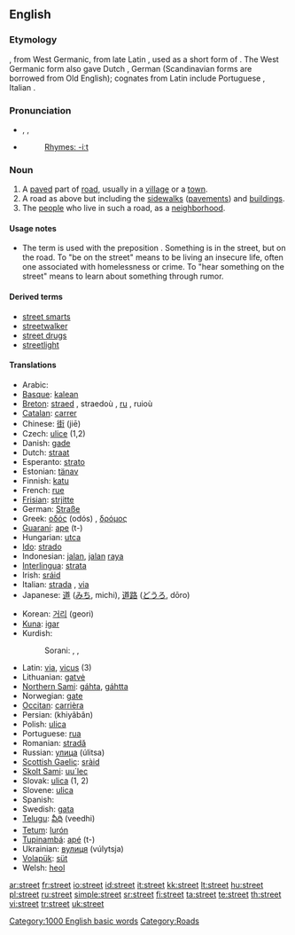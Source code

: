 {{wikipedia}}
==English==

{{rank|produce|drawn|field|828|street|attempt|soft|officers}}

===Etymology===
{{OE.}} {{term|stræt||paved road, Roman road}}, from West Germanic, from late Latin {{term|strata|lang=la}}, used as a short form of {{term||[[via]] [[strata]]|paved road}}.  The West Germanic form also gave Dutch {{term|straat}}, German {{term|Straße}} (Scandinavian forms are borrowed from Old English); cognates from Latin include Portuguese {{term|estrada}}, Italian {{term|strada}}.

===Pronunciation===
* {{AHD|strēt}}, {{IPA|/striːt/}}, {{SAMPA|/stri:t/}}
* {{audio|en-us-street.ogg|Audio (US)}}
*: [[Rhymes:English:-iːt|Rhymes: -iːt]]

===Noun===
{{en-noun}}

# A [[paved]] part of [[road]], usually in a [[village]] or a [[town]].
# A road as above but including the [[sidewalk]]s ([[pavement]]s) and [[building]]s.
# The [[people]] who live in such a road, as a [[neighborhood]].

====Usage notes====
* {{sense|paved part of road}} {{qualifier|Regional}} The term {{term|street}} is used with the preposition {{term|in}}.  Something is in the street, but on the road.  To "be on the street" means to be living an insecure life, often one associated with homelessness or crime. To "hear something on the street" means to learn about something through rumor. <!--This should be expanded a bit.-->

====Derived terms====
* [[street smarts]]
* [[streetwalker]]
* [[street drugs]]
* [[streetlight]]

====Translations====
{{trans-top|A paved part of road, usually in a village or a town}}
* Arabic: {{ARchar|[[شارع]]}} {{unicode|(šá:reʕ)}}
* [[Basque]]: [[kalean]]
* [[Breton]]: [[straed]] {{f}}, straedoù {{p}}, [[ru]] {{f}}, ruioù {{p}}
* [[Catalan]]: [[carrer]] {{f}}
* Chinese: [[街]] (jiē)
* Czech: [[ulice]] {{f}} (1,2)
* Danish: [[gade]] {{n}}
* Dutch: [[straat]]
* Esperanto: [[strato]]
* Estonian: [[tänav]]
* Finnish: [[katu]]
* French: [[rue]] {{f}}
* [[Frisian]]: [[strjitte]]
* German: [[Straße]] {{f}}
* Greek: [[οδός]] (odós) {{f}}, [[δρόμος]] {{m}}
* [[Guaraní]]: [[ape]] (t-)
* Hungarian: [[utca]]
* [[Ido]]: [[strado]]
* Indonesian: [[jalan]], [[jalan]] [[raya]]
* [[Interlingua]]: [[strata]]
* Irish: [[sráid]] {{f}}
* Italian: [[strada]] {{f}}, [[via#Italian|via]] {{f}}
* Japanese: [[道]] ([[みち]], michi), [[道路]] ([[どうろ]], dōro)
{{trans-mid}}
* Korean: [[거리]] (geori)
* [[Kuna]]: [[igar]]
* Kurdish:
*: Sorani: {{t|ku|جاده|tr=jAdda|sc=KUchar}}, {{t|ku|کۆڵان|tr=koLAn|sc=KUchar}}, {{t|ku|شه‌قام|tr=shaqAm|sc=KUchar}}
* Latin: [[via]], [[vicus]] (3)
* Lithuanian: [[gatvė]] {{f}}
* [[Northern Sami]]: [[gáhta]], [[gáhtta]]
* Norwegian: [[gate]]
* [[Occitan]]: [[carrièra]] {{f}}
* Persian: {{FAchar|[[خیابان]]}} (khiyâbân)
* Polish: [[ulica]]
* Portuguese: [[rua#Portuguese|rua]] {{f}}
* Romanian: [[stradă]] {{f}}
* Russian: [[улица]] (úlitsa) {{f}}
* [[Scottish Gaelic]]: [[sràid]] {{f}}
* [[Skolt Sami]]: [[uu´lec]]
* Slovak: [[ulica#Slovak|ulica]] {{f}} (1, 2)
* Slovene: [[ulica]] {{f}}
* Spanish: {{t+|es|calle|f}}
* Swedish: [[gata]]
* [[Telugu]]: [[వీధి]] (veedhi)
* [[Tetum]]: [[lurón]]
* [[Tupinambá]]: [[apé]] (t-)
* Ukrainian: [[вулиця]] (vúlytsja) {{f}}
* [[Volapük]]: [[süt]]
* Welsh: [[heol]] {{f}}
{{trans-bottom}}

[[Category:1000 English basic words]]
[[Category:Roads]]

[[ar:street]]
[[fr:street]]
[[io:street]]
[[id:street]]
[[it:street]]
[[kk:street]]
[[lt:street]]
[[hu:street]]
[[pl:street]]
[[ru:street]]
[[simple:street]]
[[sr:street]]
[[fi:street]]
[[ta:street]]
[[te:street]]
[[th:street]]
[[vi:street]]
[[tr:street]]
[[uk:street]]